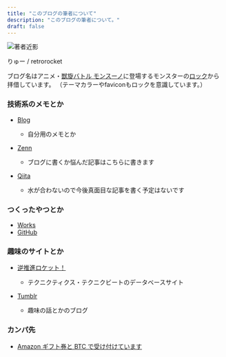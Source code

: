 ```yaml
---
title: "このブログの筆者について"
description: "このブログの筆者について。"
draft: false
---
```



<img src={icon.src} alt="著者近影" />

りゅー / retrorocket

ブログ名はアニメ・[獣旋バトル モンスーノ](https://www.b-ch.com/titles/3494/)に登場するモンスターの[ロック](https://www.bandai.co.jp/catalog/item.php?jan_cd=4543112769763000)から拝借しています。
（テーマカラーやfaviconもロックを意識しています。）

### 技術系のメモとか

- [Blog](https://retrorocket.biz)

  - 自分用のメモとか

- [Zenn](https://zenn.dev/retrorocket)

  - ブログに書くか悩んだ記事はこちらに書きます

- [Qiita](https://qiita.com/retrorocket)

  - 水が合わないので今後真面目な記事を書く予定はないです

### つくったやつとか

- [Works](https://retrorocket.biz/works/)
- [GitHub](https://github.com/retrorocket)

### 趣味のサイトとか

- [逆推進ロケット！](https://rain.retrorocket.biz)

  - テクニクティクス・テクニクビートのデータベースサイト

- [Tumblr](https://blog.retrorocket.biz)

  - 趣味の話とかのブログ

### カンパ先

- [Amazon ギフト券と BTC で受け付けています](/kampa)
